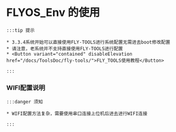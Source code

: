 


# FLYOS_Env 的使用

    :::tip 提示

    * 3.3.4系统开始可以直接使用FLY-TOOLS进行系统配置无需进去boot修改配置
    * 请注意，老系统并不支持直接使用FLY-TOOLS进行配置
    * <Button variant="contained" disableElevation href="/docs/ToolsDoc/fly-tools/">FLY_TOOLS使用教程</Button>

    :::
        
### WIFI配置说明

    :::danger 须知

    * WIFI配置方法复杂，需要使用串口连接上位机后进去进行WIFI连接

    :::



